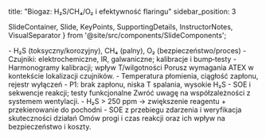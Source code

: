 title: "Biogaz: H₂S/CH₄/O₂ i efektywność flaringu"
sidebar_position: 3

  SlideContainer, 
  Slide, 
  KeyPoints, 
  SupportingDetails, 
  InstructorNotes,
  VisualSeparator 
} from '@site/src/components/SlideComponents';

<SlideContainer>

<Slide title="🧪 Monitoring gazów" type="info">

<KeyPoints title="📋 Medium i czujniki">
- H₂S (toksyczny/korozyjny), CH₄ (palny), O₂ (bezpieczeństwo/proces)
- Czujniki: elektrochemiczne, IR, galwaniczne; kalibracje i bump‑testy
</KeyPoints>

<SupportingDetails title="🔧 Procedury">
- Harmonogramy kalibracji; wpływ T/wilgotności
</SupportingDetails>

<InstructorNotes>
Porusz wymagania ATEX w kontekście lokalizacji czujników.
</InstructorNotes>

</Slide>

<VisualSeparator type="technical" />

<Slide title="🔥 Flaring (pochodnia)" type="tip">

<KeyPoints title="📋 Efektywność i alarmy">
- Temperatura płomienia, ciągłość zapłonu, rejestr wyłączeń
- P1: brak zapłonu, niska T spalania, wysokie H₂S
</KeyPoints>

<SupportingDetails title="🧰 Integracja">
- SOE i sekwencje reakcji; testy funkcjonalne
</SupportingDetails>

<InstructorNotes>
Zwróć uwagę na współzależności z systemem wentylacji.
</InstructorNotes>

</Slide>

<VisualSeparator type="success" />

<Slide title="📈 Przykład" type="success">

<KeyPoints title="📋 Case">
- H₂S > 250 ppm → zwiększenie reagentu + przekierowanie do pochodni
</KeyPoints>

<SupportingDetails title="🔍 Dokumentacja">
- SOE z przebiegu zdarzenia i weryfikacja skuteczności działań
</SupportingDetails>

<InstructorNotes>
Omów progi i czas reakcji oraz ich wpływ na bezpieczeństwo i koszty.
</InstructorNotes>

</Slide>

</SlideContainer>


